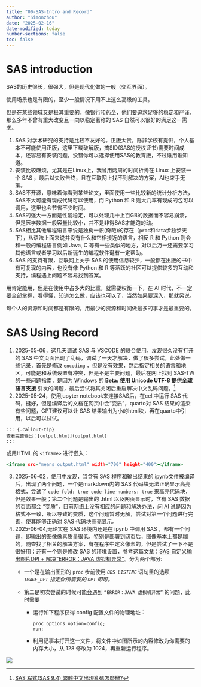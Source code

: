 ```yaml
---
title: "00-SAS-Intro and Record"
author: "Simonzhou"
date: "2025-02-16"
date-modified: today
number-sections: false
toc: false
---
```


# SAS introduction

SAS的历史很长，很强大，但是现代化做的一般（交互界面）。

使用场景也是有限的，至少一般情况下用不上这么高级的工具。

但是在某些领域又是极其重要的，像银行和药企，他们要追求足够的稳定和严谨，那么多年不曾有重大改变且一向以稳定著称的 SAS 自然可以很好的满足这一需求。

1.  SAS 对学术研究的支持是比较不友好的。正版太贵，除非学校有提供，个人基本不可能使用正版，这里下载破解版，搞SID(SAS的授权证书)需要时间成本，还容易有安装问题，没错你可以选择使用SAS的教育版，不过谁用谁知道。
2.  安装比较麻烦，尤其是在Linux上，我曾用两周的时间折腾在 Linux 上安装一个 SAS ，最后以失败告终，且在互联网上找不到解决的方案，AI也束手无策。
3.  SAS不开源，意味着你看到某些论文，里面使用一些比较新的统计分析方法，SAS不大可能有现成代码可以使用，而 Python 和 R 则大几率有现成的包可以调用，这里也会节省不少时间。
4.  SAS的强大一方面是性能稳定，可以处理几十上百GB的数据而不容易崩溃，但是医学数据一般容量比较小，并不是非得SAS才能跑的动。
5.  SAS相比其他编程语言来说是独树一帜(奇葩)的存在（`proc`和`data`步独步天下），从语法上面来说并没有什么和它相接近的语言，相反 R 和 Python 则会和一般的编程语言例如 Java, C 等有一些类似的地方，对以后万一还需要学习其他语言或者学习以后新诞生的编程软件诞有一定帮助。
6.  SAS 的支持有限，互联网上关于 SAS 的使用信息较少，一般都在出版的书中有可复现的内容，也没有像 Python 和 R 等活跃的社区可以提供较多的互动和支持，编程遇上问题不容易找到答案。

用肯定能用，但是在使用中占多大的比重，就需要权衡一下，在 AI 时代，不一定要全部掌握，看得懂，知道怎么做，应该也可以了，当然如果要深入，那就另说。

每个人的资源和时间都是有限的，用最少的资源和时间做最多的事才是最重要的。

# SAS Using Record

1.  2025-05-06，这几天调试 SAS 与 VSCODE 的联合使用，发现很久没有打开的 SAS 中文页面出现了乱码，调试了一天才解决，做了很多尝试，此处做一些记录，首先是修改 `encoding` ，但是没有效果，然后指定相关的语言和地区，可能是和系统设置有冲突，但是不是主要问题，最后在网上找到 SAS-TW 的一些问题指南，是因为 Windows 的 **Beta: 使用 Unicode UTF-8 提供全球語言支援** 引发的问题，最后尝试将其关闭后重启解决中文乱码问题。[^1]
2.  2025-05-24，使用jupyter notebook来连接SAS后，在cell中运行 SAS 代码，挺好，但是编译后的文档在网页中会“变质”，quarto对 SAS 结果的渲染有些问题，GPT建议可以让 SAS 结果输出为小的html块，再在quarto中引用，以后可以试试。

[^1]: [SAS 程式(SAS 9.4) 繁體中文出現亂碼怎麼辦?](https://blogs.sas.com/content/sastaiwan/2022/04/08/sas-%E7%A8%8B%E5%BC%8Fsas-9-4-%E7%B9%81%E9%AB%94%E4%B8%AD%E6%96%87%E5%87%BA%E7%8F%BE%E4%BA%82%E7%A2%BC%E6%80%8E%E9%BA%BC%E8%BE%A6/)

``` quarto
::: {.callout-tip}
查看完整输出：[output.html](output.html)
:::
```

或用HTML 的 `<iframe>` 进行嵌入：

``` .html
<iframe src="means_output.html" width="700" height="400"></iframe>
```

3.  2025-06-02，使用中发现，当含有 SAS 程序和输出结果的.ipynb文件被编译后，出现了两个问题，一个是markdown内的 SAS 代码块无法正确显示高亮格式，尝试了 `code-fold: true code-line-numbers: true` 来高亮代码块，但是效果一般；第二个问题是输出的 .html 以及网页显示时，含有 SAS 数据的页面都会 “变质”，目前网络上没有相应的问题和解决办法，问 AI 说是因为格式不一致，所以导致的变质，这个问题暂时无解，尝试对第一个问题进行完善，使其能够正确对 SAS 代码块高亮显示。
4.  2025-06-04,无论实在 SAS 环境内还是在 ipynb 中调用 SAS ，都有一个问题，即输出的图像像素质量很低，特别是部署到网页后，图像基本上都是糊的，随查找了相关的解决方案，有在程序中定义像素的，但是尝试了一下不是很好用；还有一个则是修改 SAS 的环境设置，参考这篇文章：[SAS 自定义输出图片DPI + 解决“ERROR：JAVA 虚拟机异常”](https://zhuanlan.zhihu.com/p/348844932)。分为两个部分:
    -   一个是在输出图形的 `proc` 步前使用 *`ODS LISTING`* 语句里的选项 *`IMAGE_DPI` 指定你所需要的 `DPI` 即可。*

    -   第二是初次尝试的时候可能会遇到 `“ERROR：JAVA 虚拟机异常”` 的问题，此时需要

        -   运行如下程序获得 config 配置文件的物理地址：

            ``` SAS
            proc options option=config;
            run;
            ```

        -   利用记事本打开这一文件，将文件中如图所示的内容修改为你需要的内存大小，从 128 修改为 1024，再重新运行程序。

![](images/paste-3.png)